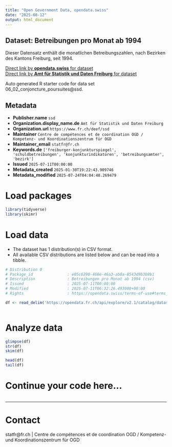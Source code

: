```yaml
---
title: "Open Government Data, opendata.swiss"
date: "2025-08-12"
output: html_document
---
```


## Dataset: Betreibungen pro Monat ab 1994

Dieser Datensatz enthält die monatlichen Betreibungszahlen, nach Bezirken des Kantons Freiburg, seit 1994.

[Direct link by **opendata.swiss** for dataset](https://opendata.swiss/de/dataset/betreibungen-pro-monat-ab-1994)<br>
[Direct link by **Amt für Statistik und Daten Freiburg** for dataset](https://opendata.fr.ch/explore/dataset/06_02_conjoncture_poursuites/)

Auto generated R starter code for data set 06_02_conjoncture_poursuites@ssd.

## Metadata

- **Publisher.name** `ssd`
- **Organization.display_name.de** `Amt für Statistik und Daten Freiburg`
- **Organization.url** `https://www.fr.ch/deef/ssd`
- **Maintainer** `Centre de compétences et de coordination OGD / Kompetenz- und Koordinationszentrum für OGD`
- **Maintainer_email** `statfr@fr.ch`
- **Keywords.de** `['freiburger-konjunkturspiegel', 'schuldbetreibungen', 'konjunkturindikatoren', 'betreibungsamter', 'bezirk']`
- **Issued** `2025-07-11T00:00:00`
- **Metadata_created** `2025-01-30T19:22:43.909746`
- **Metadata_modified** `2025-07-24T04:04:48.269479`


# Load packages

```r

library(tidyverse)
library(skimr)

```

# Load data

-   The dataset has 1 distribution(s) in CSV format.
-   All available CSV distributions are listed below and can be read into a tibble.

```r

# Distribution 0
# Package_id               : e05c6290-460e-46a3-ab8a-8543d9b3b9b1
# Description              : Betreibungen pro Monat ab 1994 (csv)
# Issued                   : 2025-07-11T00:00:00
# Modified                 : 2025-07-11T06:32:26.493000+00:00
# Rights                   : https://opendata.swiss/terms-of-use#terms_by

df <- read_delim('https://opendata.fr.ch/api/explore/v2.1/catalog/datasets/06_02_conjoncture_poursuites/exports/csv?use_labels=true')



```

# Analyze data

```r

glimpse(df)
str(df)
skim(df)

head(df)
tail(df)

```

# Continue your code here...

```r

```

------------------------------------------------------------------------

# Contact

statfr@fr.ch | Centre de compétences et de coordination OGD / Kompetenz- und Koordinationszentrum für OGD
